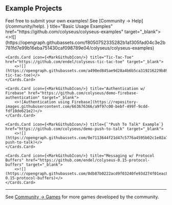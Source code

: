 
## Example Projects

<Callout type="warning">
    Feel free to submit your own examples! See [Community → Help](/community/help).
</Callout>

<Cards>
    <Cards.Card icon={<MarkGithubIcon/>} title="Basic Usage Examples" href="https://github.com/colyseus/colyseus-examples" target="_blank">
        <>![](https://opengraph.githubassets.com/f8050752335282b1a1305fad04c3e2b781fd7e99b16eba751430caf098789e04/colyseus/colyseus-examples)</>
    </Cards.Card>

    <Cards.Card icon={<MarkGithubIcon/>} title="Tic-Tac-Toe" href="https://github.com/endel/colyseus-tic-tac-toe" target="_blank">
        <>![](https://opengraph.githubassets.com/a490ed845ae9d28a4b6b5ca319216229b895343cd18923431890646ca5c06207/endel/colyseus-tic-tac-toe)</>
    </Cards.Card>

    <Cards.Card icon={<MarkGithubIcon/>} title="Authentication w/ Firebase" href="https://github.com/colyseus/demo-firebase-authentication" target="_blank">
        <>![Authentication using Firebase](https://repository-images.githubusercontent.com/663676366/a9f97c00-bebf-499f-9cdd-fdf10de621e2)</>
    </Cards.Card>

    <Cards.Card icon={<MarkGithubIcon/>} title={`"Push To Talk" Example`} href="https://github.com/colyseus/demo-push-to-talk" target="_blank">
        <>![](https://opengraph.githubassets.com/0e7113644f21d47c5776a4595b02c1e02a7f77205f7a43c05f6f276910465e5c/colyseus/demo-push-to-talk)</>
    </Cards.Card>

    <Cards.Card icon={<MarkGithubIcon/>} title="Messaging w/ Protocol Buffers" href="https://github.com/endel/colyseus-0.15-protocol-buffers" target="_blank">
        <>![](https://opengraph.githubassets.com/0db87b0222acd9f03240fe93d274f01eac82f0f87522cf3823c8d9b202d21a66/endel/colyseus-0.15-protocol-buffers)</>
    </Cards.Card>
</Cards>

---

See [Community → Games](/community#games) for more games developed by the community.